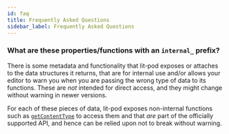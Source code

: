 ```yaml
---
id: faq
title: Frequently Asked Questions
sidebar_label: Frequently Asked Questions
---
```


### What are these properties/functions with an `internal_` prefix?

There is some metadata and functionality that lit-pod exposes or attaches to the data structures it
returns, that are for internal use and/or allows your editor to warn you when you are passing the
wrong type of data to its functions. These are _not_ intended for direct access, and they might
change without warning in newer versions.

For each of these pieces of data, lit-pod exposes non-internal functions such as
[`getContentType`](./api/modules/_resource_resource_.md#getcontenttype) to access them and that
_are_ part of the officially supported API, and hence can be relied upon not to break without
warning.
